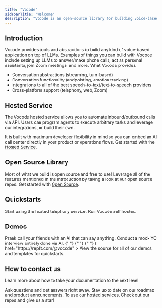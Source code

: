 ```yaml
---
title: "Vocode"
sidebarTitle: "Welcome"
description: "Vocode is an open-source library for building voice-based LLM applications."
---
```


## Introduction

Vocode provides tools and abstractions to build any kind of voice-based application
on top of LLMs. Examples of things you can build with Vocode include setting up LLMs
to answer/make phone calls, act as personal assistants, join Zoom meetings, and more. What Vocode provides:

- Conversation abstractions (streaming, turn-based)
- Conversation functionality (endpointing, emotion tracking)
- Integrations to all of the best speech-to-text/text-to-speech providers
- Cross-platform support (telephony, web, Zoom)

## Hosted Service

The Vocode hosted service allows you to automate inbound/outbound calls via API. Users can program agents to
execute arbitrary tasks and leverage our integrations, or build their own.

It is built with maximum developer flexibility in mind so you can embed an AI call center directly in your product or
operations flows. Get started with the [Hosted Service](/hosted-quickstart).

## Open Source Library

Most of what we build is open source and free to use! Leverage all of the features mentioned in the introduction by taking a look
at our open source repos. Get started with [Open Source](/open-source-quickstart).

## Quickstarts

<CardGroup>
  <Card title="Hosted Quick Start" icon="circle-play" href="/hosted-quickstart">
    Start using the hosted telephony service.
  </Card>
  <Card
    title="Open Source Quick Start"
    icon="circle-play"
    href="/open-source-quickstart"
  >
    Run Vocode self hosted.
  </Card>
</CardGroup>

## Demos

<CardGroup>
  <Card
    title="PrankGPT"
    icon="face-sunglasses"
    href="https://prankgpt.com"
    color="#fbbf24"
  >
    Prank call your friends with an AI that can say anything.
  </Card>
  <Card
    title="YCInterview.ai"
    icon="clipboard"
    color="#deb887"
    href="https://twitter.com/vocodehq/status/1642935433276555265?s=20"
  >
    Conduct a mock YC interview entirely done via AI.
  </Card>
  <Card
    title="Check out our Replit page"
    icon={
      <svg
        className="h-6 w-6"
        style={{ display: "inline" }}
        width="32"
        height="32"
        viewBox="0 0 32 32"
        fill="none"
        xmlns="http://www.w3.org/2000/svg"
      >
        {" "}
        <defs></defs>{" "}
        <path
          d="M7 5.5C7 4.67157 7.67157 4 8.5 4H15.5C16.3284 4 17 4.67157 17 5.5V12H8.5C7.67157 12 7 11.3284 7 10.5V5.5Z"
          fill="#F26207"
        ></path> <path
          d="M17 12H25.5C26.3284 12 27 12.6716 27 13.5V18.5C27 19.3284 26.3284 20 25.5 20H17V12Z"
          fill="#F26207"
        ></path>{" "}
        <path
          d="M7 21.5C7 20.6716 7.67157 20 8.5 20H17V26.5C17 27.3284 16.3284 28 15.5 28H8.5C7.67157 28 7 27.3284 7 26.5V21.5Z"
          fill="#F26207"
        ></path>
      </svg>
    }
    href="https://replit.com/@vocode"
  >
    View the source for all of our demos and templates for quickstarts.
  </Card>
</CardGroup>

## How to contact us

Learn more about how to take your documentation to the next level

<CardGroup>
  <Card
    title="Join our Discord server"
    icon="discord"
    href="https://discord.gg/NaU4mMgcnC"
    color="#5865F2"
  >
    Ask questions and get answers right away.
  </Card>
  <Card
    title="Follow us on Twitter"
    icon="twitter"
    href="https://twitter.com/vocodehq"
    color="#1DA1F2"
  >
    Stay up to date on our roadmap and product announcements.
  </Card>
  <Card title="Get an API key" icon="key" href="https://app.vocode.dev">
    To use our hosted services.
  </Card>
  <Card
    title="Give us a star on GitHub"
    icon="star"
    href="https://github.com/vocodedev/vocode-python"
    color="#fbbf24"
  >
    Check out our repos and give us a star!
  </Card>
</CardGroup>
